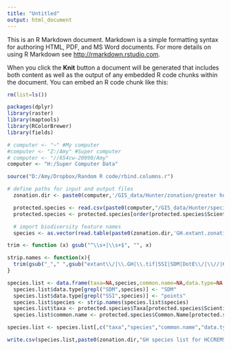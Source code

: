 ```yaml
---
title: "Untitled"
output: html_document
---
```


This is an R Markdown document. Markdown is a simple formatting syntax for authoring HTML, PDF, and MS Word documents. For more details on using R Markdown see <http://rmarkdown.rstudio.com>.

When you click the **Knit** button a document will be generated that includes both content as well as the output of any embedded R code chunks within the document. You can embed an R code chunk like this:

```r
rm(list=ls())

packages(dplyr)
library(raster)
library(maptools)
library(RColorBrewer)
library(fields)

# computer <- "~" #My computer
#computer <- "Z:/Amy" #Super computer
# computer <- "//654cw-20990/Amy"
computer <- "H:/Super Computer Data"

source("D:/Amy/Dropbox/Random R code/rbind.columns.r")

# define paths for input and output files
  zonation.dir <- paste0(computer,'/GIS_data/Hunter/zonation/greater hunter/')

  protected.species <- read.csv(paste0(computer,"/GIS_data/Hunter/species point data/IBRA threatened species list.csv"))
  protected.species <- protected.species[order(protected.species$Scientific.Name),]

  # import biodiversity feature names
  species <- as.vector(read.table(paste0(zonation.dir,'GH.extant.zonation.weighted.spp'), header=F, sep='\t')[,6])

```

```r
trim <- function (x) gsub("^\\s+|\\s+$", "", x)

strip.names <- function(x){
  trim(gsub("_"," ",gsub("extant\\/|\\.GH|\\.tif|SSI|SDM|DotE\\/|\\//|654cw-20990|\\/|Amy|GIS_data|Hunter|zonation|greater hunter","",x)))
}

```

```r

species.list <- data.frame(taxa=NA,species,common.name=NA,data.type=NA,ignore="",comments="")
  species.list$data.type[grepl("SDM",species)] <- "SDM"
  species.list$data.type[grepl("SSI",species)] <- "points"
  species.list$species <- strip.names(species.list$species)
  species.list$taxa <- protected.species$Taxa[protected.species$Scientific.Name %in% species.list$species]
  species.list$common.name <- protected.species$Common.Name[protected.species$Scientific.Name %in% species.list$species]

species.list <- species.list[,c("taxa","species","common.name","data.type","ignore","comments")]

write.csv(species.list,paste0(zonation.dir,"GH species list for HCCREMS to review_20150415.csv"),row.names=F)

```

